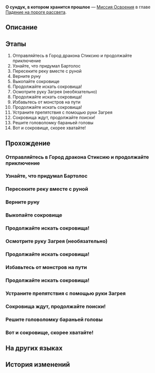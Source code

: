 {{Дополнить|Диалоги.}}
{{Миссия Инфобокс
|id              = 1040412
|Название        = 
|Изображение     = Миссия О сундук, в котором хранится прошлое.png
|Тип             = Миссия Освоения
|События         = 
|Глава           = Падение на пороге рассвета
|Условия         = 
|Персонажи       = Первопроходец
|СтартЛокация    = [[<!--стартовый мир-->]] — [[<!--стартовая локация-->]]
|Мир             = <!--стартовый мир-->
|Предыдущая      = 
|Следующая       = 
|Награды         = Опыт Освоения*700; Звёздный нефрит*90; Путеводитель путешественника*6; Очищенный эфир*6; Небесная амброзия*280; Кредиты*90 000
}}
'''О сундук, в котором хранится прошлое''' — [[Миссия Освоения]] в главе [[Падение на пороге рассвета]].

==Описание==
{{Описание|<!--официальное описание из Перекрёстка судеб-->}}

==Этапы==
# Отправляйтесь в Город дракона Стиксию и продолжайте приключение
# Узнайте, что придумал Бартолос
# Пересеките реку вместе с руной
# Верните руну
# Выкопайте сокровище
# Продолжайте искать сокровища!
# Осмотрите руку Загрея (необязательно)
# Продолжайте искать сокровища!
# Избавьтесь от монстров на пути
# Продолжайте искать сокровища!
# Устраните препятствия с помощью руки Загрея
# Сокровища ждут, продолжайте поиски!
# Решите головоломку бараньей головы
# Вот и сокровище, скорее хватайте!

==Прохождение==
{{Дополнить}}

===Отправляйтесь в Город дракона Стиксию и продолжайте приключение===
{{Описание миссии|локация=<!--необходимо добавить-->|Отправив Первопроходца в Рощу к Фаенону, Цифер берёт воровского духа и отправляется к берегам Реки душ, чтобы всё хорошенько обчистить...}}
{{Диалог Начало}}
{{Диалог Конец}}

===Узнайте, что придумал Бартолос===
{{Диалог Начало}}
{{Диалог Конец}}

===Пересеките реку вместе с руной===
{{Диалог Начало}}
{{Диалог Конец}}

===Верните руну===
{{Диалог Начало}}
{{Диалог Конец}}

===Выкопайте сокровище===
{{Диалог Начало}}
{{Диалог Конец}}

===Продолжайте искать сокровища!===
{{Диалог Начало}}
{{Диалог Конец}}

===Осмотрите руку Загрея (необязательно)===
{{Диалог Начало}}
{{Диалог Конец}}

===Продолжайте искать сокровища!===
{{Диалог Начало}}
{{Диалог Конец}}

===Избавьтесь от монстров на пути===
{{Диалог Начало}}
{{Диалог Конец}}

===Продолжайте искать сокровища!===
{{Диалог Начало}}
{{Диалог Конец}}

===Устраните препятствия с помощью руки Загрея===
{{Диалог Начало}}
{{Диалог Конец}}

===Сокровища ждут, продолжайте поиски!===
{{Диалог Начало}}
{{Диалог Конец}}

===Решите головоломку бараньей головы===
{{Диалог Начало}}
{{Диалог Конец}}

===Вот и сокровище, скорее хватайте!===
{{Диалог Начало}}
{{Диалог Конец}}

==На других языках==
{{На других языках
|en   = Chest, Bear the Bygone Dust
|zhs  = 宝箱啊，兀自承装下前尘
|zht  = 寶箱啊，兀自承裝下前塵
|ja   = 宝箱よ、過去を孤独で抱き締めよ
|ko   = 보물상자여, 홀로 과거를 담아 주오
|es   = Cofre, conserva los vestigios del pasado
|fr   = Coffre, conserve les vestiges du passé
|ru   = О сундук, в котором хранится прошлое
|th   = หีบสมบัติเอ๋ย จงบรรจุไว้ซึ่งเศษเสี้ยวอดีต
|vi   = Hỡi rương báu, hãy giữ lấy dấu vết của quá khứ
|de   = O Schatztruhe, du trägst die Vergangenheit in dir
|id   = Peti Harta, Diam-Diam Memuat Masa Silam
|pt   = Baú, Carregue a Poeira Passada
}}

==История изменений==
{{История изменений|3.3}}
